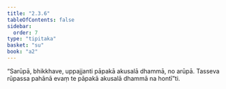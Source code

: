 ```yaml
---
title: "2.3.6"
tableOfContents: false
sidebar:
  order: 7
type: "tipitaka"
basket: "su"
book: "a2"
---
```



<DynamicBreadcrumb />

<Division number="83" book="a2">

<Paragraph number="164" book="a2">
“Sarūpā, bhikkhave, uppajjanti pāpakā akusalā dhammā, no arūpā. Tasseva rūpassa pahānā evaṃ te pāpakā akusalā dhammā na hontī”ti.
</Paragraph>
</Division>